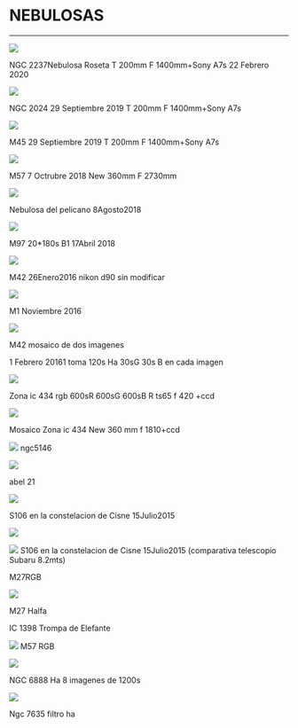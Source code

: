 # NEBULOSAS
---


<img 
	src="https://astroccd.files.wordpress.com/2020/03/img-20200302-wa0019.jpg"
	loading="lazy" 
/>

NGC 2237Nebulosa Roseta T 200mm F 1400mm+Sony A7s 22 Febrero 2020

<img 
	src="https://astroccd.files.wordpress.com/2019/10/ngc2024final.jpg"
	loading="lazy" 
/>

NGC 2024 29 Septiembre 2019 T 200mm F 1400mm+Sony A7s

<img 
	src="https://astroccd.files.wordpress.com/2019/10/m45final.jpg"
	loading="lazy" 
/>

M45 29 Septiembre 2019 T 200mm F 1400mm+Sony A7s

<img 
	src="https://astroccd.files.wordpress.com/2018/10/m57_f.jpg"
	loading="lazy" 
/>

M57 7 Octrubre 2018 New 360mm F 2730mm

<img 
	src="https://astroccd.files.wordpress.com/2018/08/1.png"
	loading="lazy" 
/>

Nebulosa del pelicano 8Agosto2018

<img 
	src="https://astroccd.files.wordpress.com/2018/04/m97.jpg"
	loading="lazy" 
/>

M97 20*180s B1 17Abril 2018

<img 
	src="https://astroccd.files.wordpress.com/2012/11/m42f_re.jpg"
	loading="lazy" 
/>

M42 26Enero2016 nikon d90 sin modificar

<img 
	src="https://astroccd.files.wordpress.com/2012/11/m1_20161111_i88.jpg"
	loading="lazy" 
/>

M1 Noviembre 2016

<img 
	src="https://astroccd.files.wordpress.com/2012/11/m42_20160101_i88.jpg"
	loading="lazy" 
/>

M42 mosaico de dos imagenes

1 Febrero 20161 toma 120s Ha 30sG 30s B en cada imagen

<img 
	src="https://astroccd.files.wordpress.com/2012/11/zona_-ic434_re.jpg"
	loading="lazy" 
/>

Zona ic 434 rgb 600sR 600sG 600sB R ts65 f 420 +ccd

<img 
	src="https://astroccd.files.wordpress.com/2012/11/2024-ic434-pp.jpg"
	loading="lazy" 
/>

Mosaico Zona ic 434 New 360 mm f 1810+ccd

<img 
	src="https://astroccd.files.wordpress.com/2012/10/ic-5146-15-600s-pa2.jpg"
	loading="lazy" 
/>
ngc5146

<img 
	src="https://astroccd.files.wordpress.com/2012/10/user_556_medusa_pa.jpg"
	loading="lazy" 
/>

abel 21

<img 
	src="https://astroccd.files.wordpress.com/2012/11/s106.jpg"
	loading="lazy" 
/>

S106 en la constelacion de Cisne 15Julio2015

<img 
	src="https://astroccd.files.wordpress.com/2012/11/comparativa.jpg"
	loading="lazy" 
/>

<img 
	src="https://astroccd.files.wordpress.com/2012/11/m27_19junio2015final.jpg"
	loading="lazy" 
/>
S106 en la constelacion de Cisne 15Julio2015 (comparativa telescopio Subaru 8.2mts)

M27RGB

<img 
	src="https://astroccd.files.wordpress.com/2012/11/m27.jpg"
	loading="lazy" 
/>

M27 Halfa

IC 1398 Trompa de Elefante

<img 
	src="https://astroccd.files.wordpress.com/2012/11/rgbpix3.jpg"
	loading="lazy" 
/>
M57 RGB

<img 
	src="https://astroccd.files.wordpress.com/2012/10/ngc-6888-rgb-8-2-4-image-1200s-21-ago-2009.jpg"
	loading="lazy" 
/>

NGC 6888 Ha 8 imagenes de 1200s

<img 
	src="https://astroccd.files.wordpress.com/2012/10/l-ngc-7635-pa.jpg"
	loading="lazy" 
/>

Ngc 7635 filtro ha